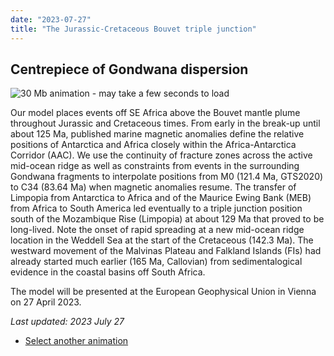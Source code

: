 ```yaml
---
date: "2023-07-27"
title: "The Jurassic-Cretaceous Bouvet triple junction"
---
```


## Centrepiece of Gondwana dispersion

![30 Mb animation - may take a few seconds to load](http://www.reeves.nl/upload/cr23baap-BTJ-2e.gif)

Our model places events off SE Africa above the Bouvet mantle plume throughout Jurassic and Cretaceous times. From early in the break-up until about 125 Ma, published
marine magnetic anomalies define the relative positions of Antarctica and Africa closely within the Africa-Antarctica Corridor (AAC). We use the continuity of fracture
zones across the active mid-ocean ridge as well as constraints from events in the surrounding Gondwana fragments to interpolate positions from M0 (121.4 Ma, GTS2020) to
C34 (83.64 Ma) when magnetic anomalies resume. The transfer of Limpopia from Antarctica to Africa and of the Maurice Ewing Bank (MEB) from Africa to South America
led eventually to a triple junction position south of the Mozambique Rise (Limpopia) at about 129 Ma that proved to be long-lived. Note the onset of rapid spreading at
a new mid-ocean ridge location in the Weddell Sea at the start of the Cretaceous (142.3 Ma). The westward movement of the Malvinas Plateau and Falkland Islands (FIs) had
already started much earlier (165 Ma, Callovian) from sedimentalogical evidence in the coastal basins off South Africa.

The model will be presented at the European Geophysical Union in Vienna on 27 April 2023.

*Last updated: 2023 July 27*

* [Select another animation](../animations)

